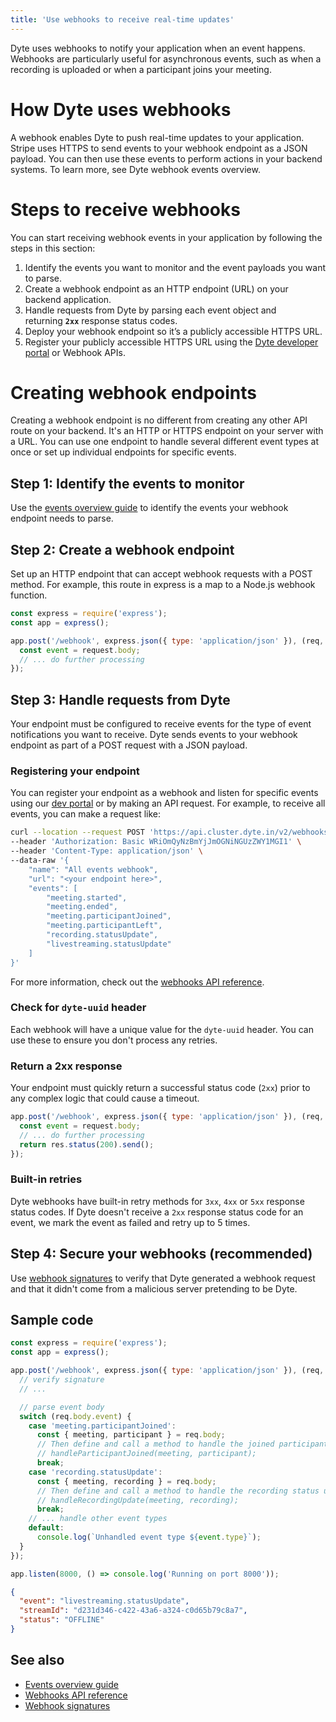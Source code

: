 ```yaml
---
title: 'Use webhooks to receive real-time updates'
---
```


Dyte uses webhooks to notify your application when an event happens. Webhooks
are particularly useful for asynchronous events, such as when a recording is
uploaded or when a participant joins your meeting.

# How Dyte uses webhooks

A webhook enables Dyte to push real-time updates to your application. Stripe
uses HTTPS to send events to your webhook endpoint as a JSON payload. You can
then use these events to perform actions in your backend systems. To learn more,
see Dyte webhook events overview.

# Steps to receive webhooks

You can start receiving webhook events in your application by following the
steps in this section:

1. Identify the events you want to monitor and the event payloads you want to
   parse.
2. Create a webhook endpoint as an HTTP endpoint (URL) on your backend
   application.
3. Handle requests from Dyte by parsing each event object and
   returning **`2xx`** response status codes.
4. Deploy your webhook endpoint so it’s a publicly accessible HTTPS URL.
5. Register your publicly accessible HTTPS URL using the
   [Dyte developer portal](http://dev.dyte.io) or Webhook APIs.

# Creating webhook endpoints

Creating a webhook endpoint is no different from creating any other API route on
your backend. It's an HTTP or HTTPS endpoint on your server with a URL. You can
use one endpoint to handle several different event types at once or set up
individual endpoints for specific events.

## Step 1: Identify the events to monitor

Use the [events overview guide](/guides-v2/webhooks/webhook-events) to identify
the events your webhook endpoint needs to parse.

## Step 2: Create a webhook endpoint

Set up an HTTP endpoint that can accept webhook requests with a POST method. For
example, this route in express is a map to a Node.js webhook function.

```js
const express = require('express');
const app = express();

app.post('/webhook', express.json({ type: 'application/json' }), (req, res) => {
  const event = request.body;
  // ... do further processing
});
```

## Step 3: Handle requests from Dyte

Your endpoint must be configured to receive events for the type of event
notifications you want to receive. Dyte sends events to your webhook endpoint as
part of a POST request with a JSON payload.

### Registering your endpoint

You can register your endpoint as a webhook and listen for specific events using
our [dev portal](https://dev.dyte.io) or by making an API request. For example,
to receive all events, you can make a request like:

```bash
curl --location --request POST 'https://api.cluster.dyte.in/v2/webhooks' \
--header 'Authorization: Basic WRiOmQyNzBmYjJmOGNiNGUzZWY1MGI1' \
--header 'Content-Type: application/json' \
--data-raw '{
    "name": "All events webhook",
    "url": "<your endpoint here>",
    "events": [
        "meeting.started",
        "meeting.ended",
        "meeting.participantJoined",
        "meeting.participantLeft",
        "recording.statusUpdate",
        "livestreaming.statusUpdate"
    ]
}'
```

For more information, check out the
[webhooks API reference](http://docs.dyte.io/api/?v=v2#/operations/addWebhook).

### Check for `dyte-uuid` header

Each webhook will have a unique value for the `dyte-uuid` header. You can use
these to ensure you don't process any retries.

### Return a 2xx response

Your endpoint must quickly return a successful status code (`2xx`) prior to any
complex logic that could cause a timeout.

```js
app.post('/webhook', express.json({ type: 'application/json' }), (req, res) => {
  const event = request.body;
  // ... do further processing
  return res.status(200).send();
});
```

### Built-in retries

Dyte webhooks have built-in retry methods for `3xx`, `4xx` or `5xx` response
status codes. If Dyte doesn't receive a `2xx` response status code for an event,
we mark the event as failed and retry up to 5 times.

## Step 4: Secure your webhooks (recommended)

Use [webhook signatures](/guides-v2/webhooks/signatures) to verify that Dyte
generated a webhook request and that it didn't come from a malicious server
pretending to be Dyte.

## Sample code

<Tabs>

<TabItem value="node" label="Node.js">

```js
const express = require('express');
const app = express();

app.post('/webhook', express.json({ type: 'application/json' }), (req, res) => {
  // verify signature
  // ...

  // parse event body
  switch (req.body.event) {
    case 'meeting.participantJoined':
      const { meeting, participant } = req.body;
      // Then define and call a method to handle the joined participant
      // handleParticipantJoined(meeting, participant);
      break;
    case 'recording.statusUpdate':
      const { meeting, recording } = req.body;
      // Then define and call a method to handle the recording status update
      // handleRecordingUpdate(meeting, recording);
      break;
    // ... handle other event types
    default:
      console.log(`Unhandled event type ${event.type}`);
  }
});

app.listen(8000, () => console.log('Running on port 8000'));
```

</TabItem>

<TabItem value="OFFLINE" label="OFFLINE">

```json
{
  "event": "livestreaming.statusUpdate",
  "streamId": "d231d346-c422-43a6-a324-c0d65b79c8a7",
  "status": "OFFLINE"
}
```

</TabItem>

</Tabs>

## See also

- [Events overview guide](/guides-v2/webhooks/webhook-events)
- [Webhooks API reference](http://docs.dyte.io/api/?v=v2#/operations/addWebhook)
- [Webhook signatures](/guides-v2/webhooks/signatures)

